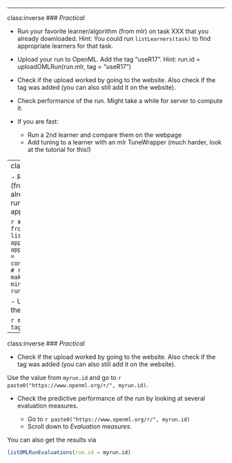 



---

class:inverse
### *Practical*  
<!-- [25 minutes, Bernd] -->

<!-- TODO: exchange XXX with the task number -->
- Run your favorite learner/algorithm (from mlr) on task XXX that you already downloaded.
Hint: You could run `listLearners(task)` to find appropriate learners for that task.
- Upload your run to OpenML. Add the tag "useR17". 
  Hint: run.id = uploadOMLRun(run.mlr, tag = "useR17")
- Check if the upload worked by going to the website. Also check if the tag was
  added (you can also still add it on the website). 
- Check performance of the run.  Might take a while for server to compute it.

- If you are fast:
    + Run a 2nd learner and compare them on the webpage
    + Add tuning to a learner with an mlr TuneWrapper 
      (much harder, look at the tutorial for this!)

---
class:inverse
### *Practical*  

- Run your favorite learner/algorithm (from mlr) on task XXX that you already downloaded.
Hint: You could run `listLearners(task)` to find appropriate learners for that task.

```r
# select the learner manually from lrn.list
lrn.list = listLearners()
# or ask for appropriate learners
appropriate.lrn = 
  listLearners(obj = convertOMLTaskToMlr(task)$mlr.task)
# run favorite learner
lrn = makeLearner("classif.rpart", minsplit = 20))
myrun = runTaskMlr(task, lrn)
```

- Upload your run to OpenML. Add the tag "useR17". 

```r
myrun.id = uploadOMLRun(myrun, tags = "useR17")
myrun.id
```

---
class:inverse
### *Practical*  

- Check if the upload worked by going to the website. Also check if the tag was
  added (you can also still add it on the website). 
  
Use the value from `myrun.id` and go to `r paste0("https://www.openml.org/r/", myrun.id)`.

- Check the predictive performance of the run by looking at several evaluation measures.

   - Go to `r paste0("https://www.openml.org/r/", myrun.id)` 
   - Scroll down to *Evaluation measures*. 

You can also get the results via
```r
listOMLRunEvaluations(run.id = myrun.id)
```


